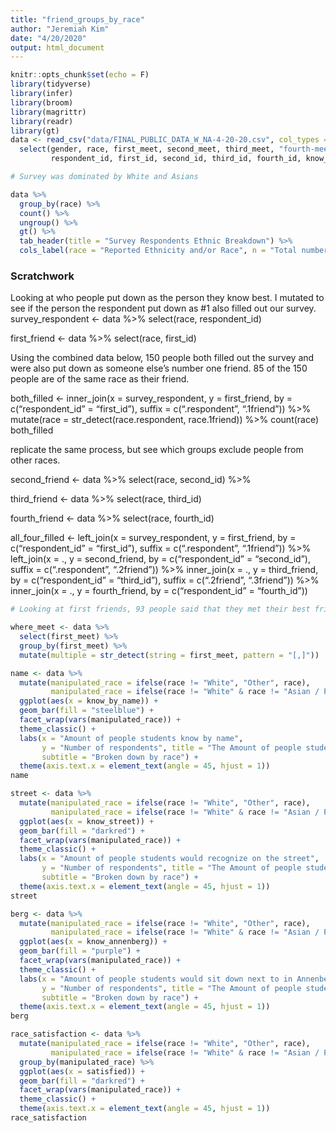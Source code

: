 ```yaml
---
title: "friend_groups_by_race"
author: "Jeremiah Kim"
date: "4/20/2020"
output: html_document
---
```


```r
knitr::opts_chunk$set(echo = F)
library(tidyverse)
library(infer)
library(broom)
library(magrittr)
library(readr)
library(gt)
data <- read_csv("data/FINAL_PUBLIC_DATA_W_NA-4-20-20.csv", col_types = cols()) %>% 
  select(gender, race, first_meet, second_meet, third_meet, "fourth-meet", 
         respondent_id, first_id, second_id, third_id, fourth_id, know_street, know_by_name, know_annenberg, satisfied)
```


```r
# Survey was dominated by White and Asians

data %>% 
  group_by(race) %>% 
  count() %>% 
  ungroup() %>% 
  gt() %>% 
  tab_header(title = "Survey Respondents Ethnic Breakdown") %>% 
  cols_label(race = "Reported Ethnicity and/or Race", n = "Total number")
```

### Scratchwork

Looking at who people put down as the person they know best. I mutated to see if the person the respondent put down as #1 also filled out our survey.
survey_respondent <- data %>% 
  select(race, respondent_id)

first_friend <- data %>% 
  select(race, first_id)

Using the combined data below, 150 people both filled out the survey and were also put down as someone else's number one friend. 85 of the 150 people are of the same race as their friend.

both_filled <- inner_join(x = survey_respondent, y = first_friend, by = c("respondent_id" = "first_id"), suffix = c(".respondent", ".1friend")) %>% 
  mutate(race = str_detect(race.respondent, race.1friend)) %>% 
  count(race)
both_filled

replicate the same process, but see which groups exclude people from other races. 

second_friend <- data %>% 
  select(race, second_id) %>% 

third_friend <- data %>% 
  select(race, third_id)

fourth_friend <- data %>% 
  select(race, fourth_id)


all_four_filled <- left_join(x = survey_respondent, y = first_friend, by = c("respondent_id" = "first_id"), suffix = c(".respondent", ".1friend")) %>% 
  left_join(x = ., y = second_friend, by = c("respondent_id" = "second_id"), suffix = c(".respondent", ".2friend")) %>% 
  inner_join(x = ., y = third_friend, by = c("respondent_id" = "third_id"), suffix = c(".2friend", ".3friend")) %>% 
  inner_join(x = ., y = fourth_friend, by = c("respondent_id" = "fourth_id"))


```r

# Looking at first friends, 93 people said that they met their best friends through multiple events. 320 only listed one place for meeting their first friend. 

where_meet <- data %>% 
  select(first_meet) %>% 
  group_by(first_meet) %>% 
  mutate(multiple = str_detect(string = first_meet, pattern = "[,]")) 
```

```r


name <- data %>% 
  mutate(manipulated_race = ifelse(race != "White", "Other", race),
         manipulated_race = ifelse(race != "White" & race != "Asian / Pacific Islander", "Other", race)) %>% 
  ggplot(aes(x = know_by_name)) + 
  geom_bar(fill = "steelblue") + 
  facet_wrap(vars(manipulated_race)) +
  theme_classic() +
  labs(x = "Amount of people students know by name",
       y = "Number of respondents", title = "The Amount of people students know by name",
       subtitle = "Broken down by race") +
  theme(axis.text.x = element_text(angle = 45, hjust = 1))
name

street <- data %>% 
  mutate(manipulated_race = ifelse(race != "White", "Other", race),
         manipulated_race = ifelse(race != "White" & race != "Asian / Pacific Islander", "Other", race)) %>% 
  ggplot(aes(x = know_street)) + 
  geom_bar(fill = "darkred") + 
  facet_wrap(vars(manipulated_race)) +
  theme_classic() +
  labs(x = "Amount of people students would recognize on the street",
       y = "Number of respondents", title = "The Amount of people students would recognize on the street",
       subtitle = "Broken down by race") +
  theme(axis.text.x = element_text(angle = 45, hjust = 1))
street

berg <- data %>% 
  mutate(manipulated_race = ifelse(race != "White", "Other", race),
         manipulated_race = ifelse(race != "White" & race != "Asian / Pacific Islander", "Other", race)) %>% 
  ggplot(aes(x = know_annenberg)) + 
  geom_bar(fill = "purple") + 
  facet_wrap(vars(manipulated_race)) +
  theme_classic() +
  labs(x = "Amount of people students would sit down next to in Annenberg",
       y = "Number of respondents", title = "The Amount of people students would sit next to in Annenberg",
       subtitle = "Broken down by race") +
  theme(axis.text.x = element_text(angle = 45, hjust = 1))
berg
```

```r
race_satisfaction <- data %>% 
  mutate(manipulated_race = ifelse(race != "White", "Other", race),
         manipulated_race = ifelse(race != "White" & race != "Asian / Pacific Islander", "Other", race)) %>% 
  group_by(manipulated_race) %>% 
  ggplot(aes(x = satisfied)) +
  geom_bar(fill = "darkred") +
  facet_wrap(vars(manipulated_race)) +
  theme_classic() +
  theme(axis.text.x = element_text(angle = 45, hjust = 1))
race_satisfaction
```







